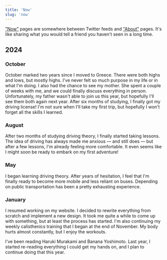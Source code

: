 ```yaml
---
title: 'Now'
slug: 'now'
---
```


["Now"](https://nownownow.com/about) pages are somewhere between Twitter feeds
and ["About"](about) pages. It's like sharing what you would tell a friend you
haven't seen in a long time.

## 2024

### October

October marked two years since I moved to Greece. There were both highs and
lows, but mostly highs. I've never felt so much purpose in my life or in what
I'm doing. I also had the chance to see my mother. She spent a couple of weeks
with me, and we could finally discuss everything in person. Unfortunately, my
father wasn't able to join us this year, but hopefully I'll see them both again
next year. After six months of studying, I finally got my driving license! I'm
not sure when I'll take my first trip, but hopefully I won't forget all the
skills I learned.

### August

After two months of studying driving theory, I finally started taking lessons.
The idea of driving has always made me anxious — and still does — but after a
few lessons, I'm already feeling more comfortable. It even seems like I might
soon be ready to embark on my first adventure!

### May

I began learning driving theory. After years of hesitation, I feel that I'm
finally ready to become more mobile and less reliant on buses. Depending on
public transportation has been a pretty exhausting experience.

### January

I resumed working on my website. I decided to rewrite everything from scratch
and implement a new design. It took me quite a while to come up with something,
but at least the process has started. I'm also continuing my weekly calisthenics
training that I began at the end of November. My body hurts almost constantly,
but I enjoy the workouts.

I've been reading Haruki Murakami and Banana Yoshimoto. Last year, I started
re-reading everything I could get my hands on, and I plan to continue doing that
this year.

